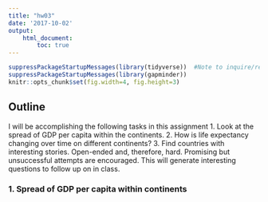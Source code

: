 ```yaml
---
title: "hw03"
date: '2017-10-02'
output: 
    html_document:
        toc: true
---
```


```r
suppressPackageStartupMessages(library(tidyverse))  #Note to inquire/remind myself about the functionality of these options
suppressPackageStartupMessages(library(gapminder))
knitr::opts_chunk$set(fig.width=4, fig.height=3)
```


## Outline

I will be accomplishing the following tasks in this assignment
1. Look at the spread of GDP per capita within the continents.
2. How is life expectancy changing over time on different continents?
3. Find countries with interesting stories. Open-ended and, therefore, hard. Promising but unsuccessful attempts are encouraged. This will generate interesting questions to follow up on in class.

### 1. Spread of GDP per capita within continents


